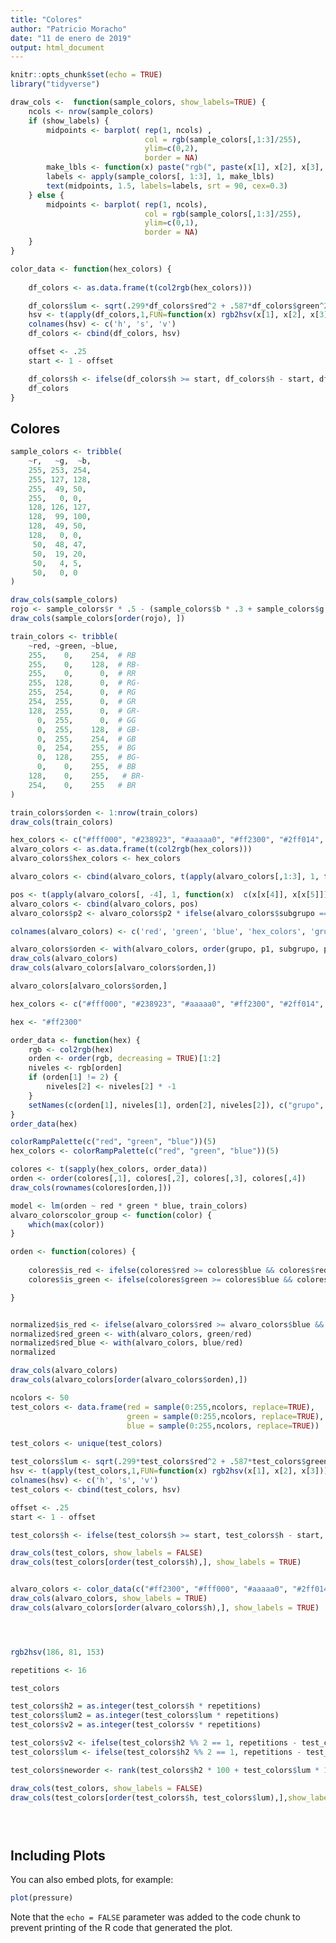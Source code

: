 ```yaml
---
title: "Colores"
author: "Patricio Moracho"
date: "11 de enero de 2019"
output: html_document
---
```


```r
knitr::opts_chunk$set(echo = TRUE)
library("tidyverse")

draw_cols <-  function(sample_colors, show_labels=TRUE) {
    ncols <- nrow(sample_colors)
    if (show_labels) {
        midpoints <- barplot( rep(1, ncols) , 
                              col = rgb(sample_colors[,1:3]/255), 
                              ylim=c(0,2), 
                              border = NA)
        make_lbls <- function(x) paste("rgb(", paste(x[1], x[2], x[3], sep=","), ")", sep="")
        labels <- apply(sample_colors[, 1:3], 1, make_lbls)
	    text(midpoints, 1.5, labels=labels, srt = 90, cex=0.3)
    } else {
        midpoints <- barplot( rep(1, ncols), 
                              col = rgb(sample_colors[,1:3]/255), 
                              ylim=c(0,1), 
                              border = NA)
    }
}

color_data <- function(hex_colors) {
    
    df_colors <- as.data.frame(t(col2rgb(hex_colors)))

    df_colors$lum <- sqrt(.299*df_colors$red^2 + .587*df_colors$green^2 + 0.114*df_colors$blue^2)
    hsv <- t(apply(df_colors,1,FUN=function(x) rgb2hsv(x[1], x[2], x[3])))
    colnames(hsv) <- c('h', 's', 'v')
    df_colors <- cbind(df_colors, hsv)

    offset <- .25
    start <- 1 - offset

    df_colors$h <- ifelse(df_colors$h >= start, df_colors$h - start, df_colors$h + start)
    df_colors
}

```

## Colores

```r

sample_colors <- tribble(
    ~r,   ~g,  ~b,
    255, 253, 254,
    255, 127, 128,
    255,  49, 50,
    255,   0, 0, 
    128, 126, 127,
    128,  99, 100,
    128,  49, 50,
    128,   0, 0,
     50,  48, 47,
     50,  19, 20,
     50,   4, 5,
     50,   0, 0
)

draw_cols(sample_colors)
rojo <- sample_colors$r * .5 - (sample_colors$b * .3 + sample_colors$g * .2)
draw_cols(sample_colors[order(rojo), ])
```

```r
train_colors <- tribble(
    ~red, ~green, ~blue,
    255,    0,    254,  # RB
    255,    0,    128,  # RB-
    255,    0,      0,  # RR
    255,  128,      0,  # RG-
    255,  254,      0,  # RG
    254,  255,      0,  # GR 
    128,  255,      0,  # GR- 
      0,  255,      0,  # GG
      0,  255,    128,  # GB-
      0,  255,    254,  # GB
      0,  254,    255,  # BG
      0,  128,    255,  # BG-
      0,    0,    255,  # BB
    128,    0,    255,   # BR-
    254,    0,    255   # BR
)

train_colors$orden <- 1:nrow(train_colors)
draw_cols(train_colors)
```

```r


hex_colors <- c("#fff000", "#238923", "#aaaaa0", "#ff2300", "#2ff014", "#010203")
alvaro_colors <- as.data.frame(t(col2rgb(hex_colors)))
alvaro_colors$hex_colors <- hex_colors

alvaro_colors <- cbind(alvaro_colors, t(apply(alvaro_colors[,1:3], 1, function(x) order(x, decreasing=TRUE)))[,1:2])

pos <- t(apply(alvaro_colors[, -4], 1, function(x)  c(x[x[4]], x[x[5]])))
alvaro_colors <- cbind(alvaro_colors, pos)
alvaro_colors$p2 <- alvaro_colors$p2 * ifelse(alvaro_colors$subgrupo == 2, 1, -1)

colnames(alvaro_colors) <- c('red', 'green', 'blue', 'hex_colors', 'grupo', 'subgrupo', 'p1', 'p2')

alvaro_colors$orden <- with(alvaro_colors, order(grupo, p1, subgrupo, p2, decreasing = c(F,T, F, F)))
draw_cols(alvaro_colors)
draw_cols(alvaro_colors[alvaro_colors$orden,])

alvaro_colors[alvaro_colors$orden,]
```


```r
hex_colors <- c("#fff000", "#238923", "#aaaaa0", "#ff2300", "#2ff014", "#010203")

hex <- "#ff2300"

order_data <- function(hex) {
    rgb <- col2rgb(hex)
    orden <- order(rgb, decreasing = TRUE)[1:2]
    niveles <- rgb[orden]
    if (orden[1] != 2) {
        niveles[2] <- niveles[2] * -1
    }
    setNames(c(orden[1], niveles[1], orden[2], niveles[2]), c("grupo", "grupo_valor", "subgrupo", "subgrupo_valor"))
}    
order_data(hex)

colorRampPalette(c("red", "green", "blue"))(5)
hex_colors <- colorRampPalette(c("red", "green", "blue"))(5)

colores <- t(sapply(hex_colors, order_data))
orden <- order(colores[,1], colores[,2], colores[,3], colores[,4])
draw_cols(rownames(colores[orden,]))
```

```r

model <- lm(orden ~ red * green * blue, train_colors)
alvaro_colorscolor_group <- function(color) {
    which(max(color))
}

orden <- function(colores) {
    
    colores$is_red <- ifelse(colores$red >= colores$blue && colores$red >= colores$green, 1, 0)
    colores$is_green <- ifelse(colores$green >= colores$blue && colores$red >= colores$green, 1, 0)

}


normalized$is_red <- ifelse(alvaro_colors$red >= alvaro_colors$blue && alvaro_colors$red >= alvaro_colors$green, 1, 0)
normalized$red_green <- with(alvaro_colors, green/red)
normalized$red_blue <- with(alvaro_colors, blue/red)
normalized

draw_cols(alvaro_colors)
draw_cols(alvaro_colors[order(alvaro_colors$orden),])

ncolors <- 50
test_colors <- data.frame(red = sample(0:255,ncolors, replace=TRUE), 
                          green = sample(0:255,ncolors, replace=TRUE), 
                          blue = sample(0:255,ncolors, replace=TRUE))

test_colors <- unique(test_colors)

test_colors$lum <- sqrt(.299*test_colors$red^2 + .587*test_colors$green^2 + 0.114*test_colors$blue^2)
hsv <- t(apply(test_colors,1,FUN=function(x) rgb2hsv(x[1], x[2], x[3])))
colnames(hsv) <- c('h', 's', 'v')
test_colors <- cbind(test_colors, hsv)

offset <- .25
start <- 1 - offset

test_colors$h <- ifelse(test_colors$h >= start, test_colors$h - start, test_colors$h + start)

draw_cols(test_colors, show_labels = FALSE)
draw_cols(test_colors[order(test_colors$h),], show_labels = TRUE)


alvaro_colors <- color_data(c("#ff2300", "#fff000", "#aaaaa0", "#2ff014", "#238923", "#010203"))
draw_cols(alvaro_colors, show_labels = TRUE)
draw_cols(alvaro_colors[order(alvaro_colors$h),], show_labels = TRUE)




rgb2hsv(186, 81, 153)

repetitions <- 16

test_colors

test_colors$h2 = as.integer(test_colors$h * repetitions)
test_colors$lum2 = as.integer(test_colors$lum * repetitions)
test_colors$v2 = as.integer(test_colors$v * repetitions)

test_colors$v2 <- ifelse(test_colors$h2 %% 2 == 1, repetitions - test_colors$v2, test_colors$v2)
test_colors$lum <- ifelse(test_colors$h2 %% 2 == 1, repetitions - test_colors$lum, test_colors$lum)

test_colors$neworder <- rank(test_colors$h2 * 100 + test_colors$lum * 10 + test_colors$v2)

draw_cols(test_colors, show_labels = FALSE)
draw_cols(test_colors[order(test_colors$h, test_colors$lum),],show_labels = FALSE)


    
```

## Including Plots

You can also embed plots, for example:

```r
plot(pressure)
```

Note that the `echo = FALSE` parameter was added to the code chunk to prevent printing of the R code that generated the plot.
